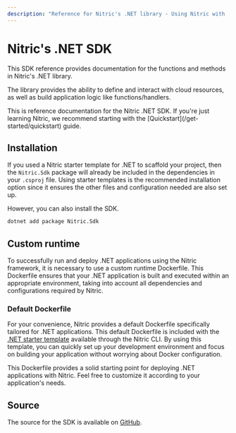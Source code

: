 ```yaml
---
description: "Reference for Nitric's .NET library - Using Nitric with .NET"
---
```


# Nitric\'s .NET SDK

This SDK reference provides documentation for the functions and methods in Nitric\'s .NET library.

The library provides the ability to define and interact with cloud resources, as well as build application logic like functions/handlers.

<Note>
  This is reference documentation for the Nitric .NET SDK. If you're just
  learning Nitric, we recommend starting with the
  [Quickstart](/get-started/quickstart) guide.
</Note>

## Installation

If you used a Nitric starter template for .NET to scaffold your project, then the `Nitric.Sdk` package will already be included in the dependencies in your `.csproj` file. Using starter templates is the recommended installation option since it ensures the other files and configuration needed are also set up.

However, you can also install the SDK.

```bash
dotnet add package Nitric.Sdk
```

## Custom runtime

To successfully run and deploy .NET applications using the Nitric framework, it is necessary to use a custom runtime Dockerfile. This Dockerfile ensures that your .NET application is built and executed within an appropriate environment, taking into account all dependencies and configurations required by Nitric.

### Default Dockerfile

For your convenience, Nitric provides a default Dockerfile specifically tailored for .NET applications. This default Dockerfile is included with the [.NET starter template](https://github.com/nitrictech/examples/tree/main/v1/dotnet-starter) available through the Nitric CLI. By using this template, you can quickly set up your development environment and focus on building your application without worrying about Docker configuration.

This Dockerfile provides a solid starting point for deploying .NET applications with Nitric. Feel free to customize it according to your application's needs.

## Source

The source for the SDK is available on [GitHub](https://github.com/nitrictech/dotnet-sdk).
